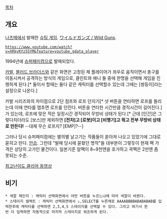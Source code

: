 [[목차]]

== 개요 ==

{{{#!html
<iframe width="420" height="315" src="http://www.youtube.com/embed/Vic8lF3T8MY" frameborder="0" allowfullscreen></iframe>
}}}
[[나츠메]]에서 발매한 [[슈팅 게임]]. [http://www.ne.jp/asahi/hzk/kommander/rvwguns.html ワイルドガンズ / Wild Guns].
 https://www.youtube.com/watch?v=XRkyKYz5SYM&feature=youtube_gdata_player 
1994년에 [[슈퍼패미컴]]으로 발매되었다.

[[카발]], [[블러드 브라더스]]와 같은 화면은 고정된 채 플레이어가 좌우로 움직이면서 총구를 이동시켜서 공격하는 방식의 게임으로, 클린트와 애니 둘 중에 한명을 선택해 게임을 진행하게 된다.[* 둘이서 할때는 둘다 같은 캐릭터를 선택할수 있는데 그때는 [쌍둥이]라는 설정으로 나온다.]

카발 시리즈와의 차이점으로 2단 점프와 로프 던지기[* 샷 버튼을 연타하면 로프를 돌리는데 이때 연타를 멈추면 로프를 던진다. 버튼을 연타한 시간만큼 경직시간이 길어진다.]가 있는데, 로프에 맞은 적은 일정시간 경직되어 무방비 상태가 된다.[* 근데 [인간]은 그렇다치더라도 [보스]만 제외하면 '''[전차]고 [로봇]이고 [비행기]고 뭐고 전부 무방비 상태로 만든다!''' --대체 무슨 로프지? [EMP]?--]

그러나 당시 슈퍼패미컴에는 별의별 날고기는 작품들이 쏟아져 나오고 있었기에 그대로 묻히고 만다. [[안습]].
그런데 "발매 당시에 묻혔던 명작"들 대부분이 그렇듯이 현재 팩 가격은 상당히 고가인 물건이다. 일본기준 알팩이 8~9천엔을 호가하고 곽팩은 2만엔 좀 못되는 수준.

[http://www.youtube.com/playlist?list=PL4rAwcpJS4HP59ar5xs_6Rz2QnosOhsrv 최고난이도 클리어 동영상]

== 비기 ==
 * 색깔 체인지 : 캐릭터 선택화면에서 어떤 버튼을 누르느냐에 따라 색깔이 바뀐다.
 * 스테이지 셀렉트 : 캐릭터 선택화면에서 ↓,SELECT를 누른채로 AAAABBBBABABABAB를 입력한후에 캐릭터를 선택하면 2,3,4,5 스테이지를 선택할 수 있다. 그리고 여기서 한번 더 입력하면 자동적으로 마지막 스테이지로 워프하게 된다.
